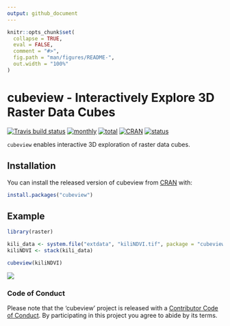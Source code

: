 ```yaml
---
output: github_document
---
```


<!-- README.md is generated from README.Rmd. Please edit that file -->

```r
knitr::opts_chunk$set(
  collapse = TRUE,
  eval = FALSE,
  comment = "#>",
  fig.path = "man/figures/README-",
  out.width = "100%"
)
```

# cubeview - Interactively Explore 3D Raster Data Cubes

[![Travis build status](https://travis-ci.org/r-spatial/cubeview.svg?branch=master)](https://travis-ci.org/r-spatial/cubeview)
[![monthly](http://cranlogs.r-pkg.org/badges/cubeview)](https://www.rpackages.io/package/cubeview) 
[![total](http://cranlogs.r-pkg.org/badges/grand-total/cubeview)](https://www.rpackages.io/package/cubeview)
[![CRAN](http://www.r-pkg.org/badges/version/cubeview?color=009999)](https://cran.r-project.org/package=cubeview)
[![status](https://tinyverse.netlify.com/badge/cubeview)](https://CRAN.R-project.org/package=cubeview)

`cubeview` enables interactive 3D exploration of raster data cubes.

## Installation

You can install the released version of cubeview from [CRAN](https://CRAN.R-project.org) with:

``` r
install.packages("cubeview")
```

## Example

``` r
library(raster)

kili_data <- system.file("extdata", "kiliNDVI.tif", package = "cubeview")
kiliNDVI <- stack(kili_data)

cubeview(kiliNDVI)
```
![](man/figures/README-kili_cube.png)

### Code of Conduct

Please note that the 'cubeview' project is released with a [Contributor Code of Conduct](CODE_OF_CONDUCT.md). By participating in this project you agree to abide by its terms.

